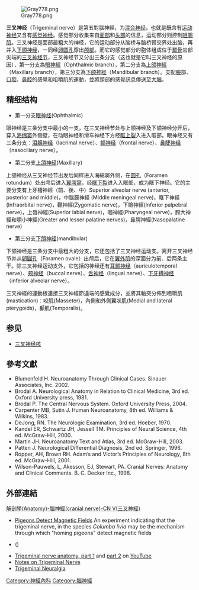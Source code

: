 {{NoteTA
|1=腭
}}
{{Infobox nerve
| Name         = 三叉神經
| Latin        = Nervus trigeminus
| Image        = Grant 1962 654.png
| Caption      = Schematic illustration of the trigeminal nerve and the organs (or structures) it supplies
| Width        = 300
| Image2       = Brain human normal inferior view with labels en.svg
| Caption2     = Inferior view of the human brain, with cranial nerves labelled
| Innervates   = ''Motor:'' [[Muscles_of_mastication|Muscles of mastication]], [[tensor_tympani|tensor tympani]], [[tensor_veli_palatini|tensor veli palatini]], [[mylohyoid_muscle|mylohyoid]], [[Digastric_muscle#Anterior_belly|anterior belly of the digastric]]<br>''Sensory:'' [[Face|Face]], [[mouth|mouth]], [[temporomandibular_joint|temporomandibular joint]]
| BranchFrom   =
| BranchTo     = [[眼神經|眼神經]]<BR>[[上頜神經|上頜神經]]<BR>[[下頜神經|下頜神經]]
<!--
| GraySubject  = 200
| GrayPage     = 886 
| MeshName     = Trigeminal+Nerve 
| MeshNumber   = A08.800.800.120.760 
| DorlandsPre  = n_05 
| DorlandsSuf  = 12566963  
-->
}}
[[File:Gray778.png|thumb]] 

'''三叉神经'''（Trigeminal nerve）是第五對腦神經，为[[混合神经|混合神经]]，也就是既含有[[运动神经|运动神经]]又含有[[感觉神经|感觉神经]]。感觉部分收集来自[[面部|面部]]和[[头部|头部]]的信息，运动部分则控制[[咀嚼肌|咀嚼肌]]。三叉神经是面部最粗大的神经，它的运动部分从脑桥与脑桥臂交界处出脑，再并入[[下颌神经|下颌神经]]，一同经[[卵圆孔|卵圆孔]]穿出[[颅部|颅部]]。而它的感觉部分的胞体组成位于[[颞骨|颞骨]]岩部尖端的[[三叉神经节|三叉神经节]]，三叉神经节又分出三条分支（这也就是它叫三叉神经的原因），第一分支為[[眼神經|眼神經]]（Ophthalmic branch），第二分支為[[上颌神經|上颌神經]]（Maxillary branch），第三分支為[[下颌神經|下颌神經]]（Mandibular branch）。支配[[臉|臉]]部、[[口腔|口腔]]、[[鼻腔|鼻腔]]的感覺和咀嚼肌的運動，並將頭部的感覺訊息傳送至[[大腦|大腦]]。

== 精细结构 ==
*第一分支[[眼神经|眼神经]](Ophthalmic)
眼神经是三条分支中最小的一支，在三叉神经节处与上颌神经及下颌神经分开后，穿入[[海绵窦|海绵窦]]外侧壁，在动眼神经和滑车神经下方经[[眶上裂|眶上裂]]入进入眶部。眼神经又有三条分支：[[泪腺神经|泪腺神经]]（lacrimal nerve）、[[额神经|额神经]]（frontal nerve）、[[鼻睫神经|鼻睫神经]]（nasociliary nerve）。

*第二分支[[上頜神经|上頜神经]](Maxillary)
上颌神经从三叉神经节出发后同样进入海綿窦外侧，在[[圆孔|圆孔]]（Foramen rotundum）处出颅后进入[[翼腭窝|翼腭窝]]，经[[眶下裂|眶下裂]]进入入眶部，成为眶下神经。它的主要分支有上牙槽神經（前、後、中）Superior alveolar nerve (anterior, posterior and middle)，中腦膜神經 (Middle meningeal nerve)，眶下神經 (Infraorbital nerve)，顴神經(Zygomatic nerve)，下瞼神經(Inferior palpebral nerve)，上唇神經(Superior labial nerve)，咽神經(Pharyngeal nerve)，腭大神經和顎小神經(Greater and lesser palatine nerves)，鼻腭神經(Nasopalatine nerve)

*第三分支[[下頜神经|下頜神经]](mandibular)
下颌神经是三条分支中最粗大的分支，它还包括了三叉神经运动支。离开三叉神经节并从[[卵圓孔|卵圓孔]]（Foramen ovale）出颅后，它在[[翼外肌|翼外肌]]的深面分为前、后两条主干。除三叉神经运动支外，它包括的神经还有[[耳颞神经|耳颞神经]]（auriculotemporal nerve）、[[颊神经|颊神经]]（buccal nerve）、[[舌神经|舌神经]]（lingual nerve）、[[下牙槽神经|下牙槽神经]]（inferior alveolar nerve）。

三叉神經的運動根連接三叉神經節遠端的感覺成分，並將其軸突分佈到咀嚼肌(mastication)：咬肌(Masseter)，內側和外側翼狀肌(Medial and lateral pterygoids)，顳肌(Temporalis)。

== 参见 ==
* [[三叉神经核|三叉神经核]]

==參考文獻==
{{Refbegin|2}}
*Blumenfeld H. Neuroanatomy Through Clinical Cases. Sinauer Associates, Inc. 2002.
*Brodal A. Neurological Anatomy in Relation to Clinical Medicine, 3rd ed. Oxford University press, 1981.
*Brodal P. The Central Nervous System. Oxford University Press, 2004.
*Carpenter MB, Sutin J. Human Neuroanatomy, 8th ed. Williams & Wilkins, 1983.
*DeJong, RN. The Neurologic Examination, 3rd ed. Hoeber, 1970.
*Kandel ER, Schwartz JH, Jessell TM. Principles of Neural Science, 4th ed. McGraw-Hill, 2000.
*Martin JH. Neuroanatomy Text and Atlas, 3rd ed. McGraw-Hill, 2003.
*Patten J. Neurological Differential Diagnosis, 2nd ed. Springer, 1996.
*Ropper, AH, Brown RH. Adam’s and Victor’s Principles of Neurology, 8th ed. McGraw-Hill, 2001.
*Wilson-Pauwels, L, Akesson, EJ, Stewart, PA. Cranial Nerves: Anatomy and Clinical Comments. B. C. Decker Inc., 1998.
{{refend}}

==外部連結==
[http://smallcollation.blogspot.tw/2013/01/anatomy-cranial-nerve-cn-v.html 解剖學(Anatomy)-腦神經(cranial nerve)-CN V(三叉神經)]{{Wayback|url=http://smallcollation.blogspot.tw/2013/01/anatomy-cranial-nerve-cn-v.html |date=20130404032101 }}
* [http://faculty.washington.edu/chudler/pmagnet.html Pigeons Detect Magnetic Fields]{{Wayback|url=http://faculty.washington.edu/chudler/pmagnet.html |date=20140504120028 }} An experiment indicating that the trigeminal nerve, in the species ''Columba livia'' may be the mechanism through which "homing pigeons" detect magnetic fields
* {{NormanAnatomy|cranialnerves}} ({{NormanAnatomyFig|V}})
* [http://www.youtube.com/watch?v=iMT1bHbw6y0#t=22s Trigeminal nerve anatomy, part 1]{{Wayback|url=http://www.youtube.com/watch?v=iMT1bHbw6y0#t=22s |date=20140705154854 }} and [http://www.youtube.com/watch?v=8gqEloRF69U#t=14s part 2]{{Wayback|url=http://www.youtube.com/watch?v=8gqEloRF69U#t=14s |date=20140705154746 }} on [[YouTube|YouTube]]
* [http://www.rahulgladwin.com/noteblog/neurology/trigeminal-nerve.php Notes on Trigeminal Nerve]{{Wayback|url=http://www.rahulgladwin.com/noteblog/neurology/trigeminal-nerve.php |date=20141012154818 }}
* [http://www.mountsinai.org/patient-care/health-library/diseases-and-conditions/trigeminal-neuralgia Trigeminal Neuralgia]{{Wayback|url=http://www.mountsinai.org/patient-care/health-library/diseases-and-conditions/trigeminal-neuralgia |date=20130630015246 }}

{{脑神经}}

[[Category:神經內科|Category:神經內科]]
[[Category:腦神經|Category:腦神經]]